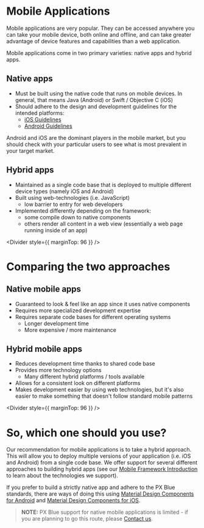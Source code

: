 
# Mobile Applications

Mobile applications are very popular. They can be accessed anywhere you can take your mobile device, both online and offline, and can take greater advantage of device features and capabilities than a web application.

Mobile applications come in two primary varieties: native apps and hybrid apps.

## Native apps

-   Must be built using the native code that runs on mobile devices. In general, that means Java (Android) or Swift / Objective C (iOS)
-   Should adhere to the design and development guidelines for the intended platforms:
    -   [iOS Guidelines](https://developer.apple.com/ios/human-interface-guidelines/overview/themes/)
    -   [Android Guidelines](https://developer.android.com/design/index.html)

Android and iOS are the dominant players in the mobile market, but you should check with your particular users to see what is most prevalent in your target market.

## Hybrid apps

-   Maintained as a single code base that is deployed to multiple different device types (namely iOS and Android)
-   Built using web-technologies (i.e. JavaScript)
    -   low barrier to entry for web developers
-   Implemented differently depending on the framework:
    -   some compile down to native components
    -   others render all content in a web view (essentially a web page running inside of an app)

<Divider style={{ marginTop: 96 }} />

# Comparing the two approaches

## Native mobile apps

-   Guaranteed to look & feel like an app since it uses native components
-   Requires more specialized development expertise
-   Requires separate code bases for different operating systems
    -   Longer development time
    -   More expensive / more maintenance

## Hybrid mobile apps

-   Reduces development time thanks to shared code base
-   Provides more technology options
    -   Many different hybrid platforms / tools available
-   Allows for a consistent look on different platforms
-   Makes development easier by using web technologies, but it's also easier to make something that doesn't follow standard mobile patterns

<Divider style={{ marginTop: 96 }} />

# So, which one should you use?

Our recommendation for mobile applications is to take a hybrid approach. This will allow you to deploy multiple versions of your application (i.e. iOS and Android) from a single code base. We offer support for several different approaches to building hybrid apps (see our [Mobile Framework Introduction](/development/frameworks-mobile/intro) to learn about the technologies we support).

If you prefer to build a strictly native app and adhere to the PX Blue standards, there are ways of doing this using [Material Design Components for Android](https://material.io/develop/android/) and [Material Design Components for iOS](https://material.io/develop/ios/).

> **NOTE:** PX Blue support for native mobile applications is limited - if you are planning to go this route, please [Contact us](/community/contactus).
